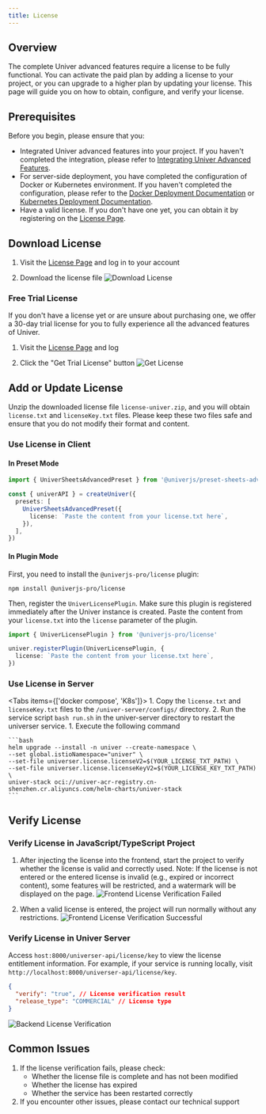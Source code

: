 ```yaml
---
title: License
---
```


## Overview

The complete Univer advanced features require a license to be fully functional. You can activate the paid plan by adding a license to your project, or you can upgrade to a higher plan by updating your license. This page will guide you on how to obtain, configure, and verify your license.

## Prerequisites

Before you begin, please ensure that you:
- Integrated Univer advanced features into your project. If you haven't completed the integration, please refer to [Integrating Univer Advanced Features](/en-US/guides/sheets/pro-features/introduction#integrate-advanced-features).
- For server-side deployment, you have completed the configuration of Docker or Kubernetes environment. If you haven't completed the configuration, please refer to the [Docker Deployment Documentation](/en-US/guides/docs/getting-started/pro/deploy#deploy-to-docker-compose) or [Kubernetes Deployment Documentation](/en-US/guides/docs/getting-started/pro/deploy#deploy-to-k8s).
- Have a valid license. If you don't have one yet, you can obtain it by registering on the [License Page](https://univer.ai/en-US/license).

## Download License

1. Visit the [License Page](https://univer.ai/en-US/license) and log in to your account

2. Download the license file
![Download License](@/content/guides/shared/getting-started/pro/license/new-02-en.png)

### Free Trial License

If you don't have a license yet or are unsure about purchasing one, we offer a 30-day trial license for you to fully experience all the advanced features of Univer.

1. Visit the [License Page](https://univer.ai/en-US/license) and log

2. Click the "Get Trial License" button
![Get License](@/content/guides/shared/getting-started/pro/license/new-01-en.png)

## Add or Update License

Unzip the downloaded license file `license-univer.zip`, and you will obtain `license.txt` and `licenseKey.txt` files. Please keep these two files safe and ensure that you do not modify their format and content.

### Use License in Client

#### In Preset Mode

```typescript
import { UniverSheetsAdvancedPreset } from '@univerjs/preset-sheets-advanced'

const { univerAPI } = createUniver({
  presets: [
    UniverSheetsAdvancedPreset({
      license: `Paste the content from your license.txt here`,
    }),
  ],
})
```

#### In Plugin Mode

First, you need to install the `@univerjs-pro/license` plugin:

```package-install
npm install @univerjs-pro/license
```

Then, register the `UniverLicensePlugin`. Make sure this plugin is registered immediately after the Univer instance is created. Paste the content from your `license.txt` into the `license` parameter of the plugin.

```typescript
import { UniverLicensePlugin } from '@univerjs-pro/license'

univer.registerPlugin(UniverLicensePlugin, {
  license: `Paste the content from your license.txt here`,
})
```

### Use License in Server

<Tabs items={['docker compose', 'K8s']}>
  <Tab>
    1. Copy the `license.txt` and `licenseKey.txt` files to the `/univer-server/configs/` directory.
    2. Run the service script `bash run.sh` in the univer-server directory to restart the universer service.
  </Tab>
  <Tab>
    1. Execute the following command

    ```bash
    helm upgrade --install -n univer --create-namespace \
    --set global.istioNamespace="univer" \
    --set-file universer.license.licenseV2=$(YOUR_LICENSE_TXT_PATH) \
    --set-file universer.license.licenseKeyV2=$(YOUR_LICENSE_KEY_TXT_PATH) \
    univer-stack oci://univer-acr-registry.cn-shenzhen.cr.aliyuncs.com/helm-charts/univer-stack
    ```
  </Tab>
</Tabs>

## Verify License

### Verify License in JavaScript/TypeScript Project

1. After injecting the license into the frontend, start the project to verify whether the license is valid and correctly used.
Note: If the license is not entered or the entered license is invalid (e.g., expired or incorrect content), some features will be restricted, and a watermark will be displayed on the page.
![Frontend License Verification Failed](@/content/guides/shared/getting-started/pro/license/new-06.png)

2. When a valid license is entered, the project will run normally without any restrictions.
![Frontend License Verification Successful](@/content/guides/shared/getting-started/pro/license/new-07.png)

### Verify License in Univer Server

Access `host:8000/universer-api/license/key` to view the license entitlement information. For example, if your service is running locally, visit `http://localhost:8000/universer-api/license/key`.

```json
{
  "verify": "true", // License verification result
  "release_type": "COMMERCIAL" // License type
}
```

![Backend License Verification](@/content/guides/shared/getting-started/pro/license/new-05.png)

## Common Issues

1. If the license verification fails, please check:
    - Whether the license file is complete and has not been modified
    - Whether the license has expired
    - Whether the service has been restarted correctly
2. If you encounter other issues, please contact our technical support
